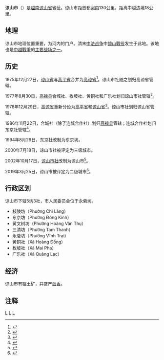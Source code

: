 {{Infobox Settlement
|name                   = 谅山市
|settlement_type        = 省辖市
|official_name          = 
|other_name             = 
|native_name            = {{lang|vi|Thành phố Lạng Sơn}}
|nickname               = 
|motto                  = 
|image_skyline          = Đêm Lạng Sơn.jpg
|imagesize              = 
|image_caption          = 
|image_flag             = 
|flag_size              = 
|image_seal             = 
|seal_size              = 
|image_shield           = 
|shield_size            = 
|image_blank_emblem     = 
|blank_emblem_size      = 
|image_map              = {{Infobox mapframe|frame-width=250|zoom=10}}
|mapsize                = 
|map_caption            = 
|image_map1             = 
|mapsize1               = 
|map_caption1           = 
|pushpin_map            = Vietnam
|pushpin_label_position = bottom
|pushpin_map_caption    = 
|pushpin_map1           = 
|pushpin_label_position1= 
|pushpin_map_caption1   = 
|subdivision_type       = 国家
|subdivision_name       = {{flag|Vietnam}}
|subdivision_type1      = [[越南行政区划|省]]
|subdivision_name1      = [[谅山省|谅山省]]
|subdivision_type2      = 行政区划
|subdivision_name2      = 5坊3社
|subdivision_type3      = 
|subdivision_name3      = 
|seat_type              = 
|seat                   = 
|government_type        = 
|leader_title           = 
|leader_name            = 
|leader_title1          = 
|leader_name1           = 
|established_title      = 
|established_date       = 
|area_magnitude         = 
|unit_pref              = 
|area_footnotes         = 
|area_total_km2         = 77.8
|area_land_km2          = 
|area_water_km2         = 
|area_water_percent     = 
|area_urban_km2         = 
|area_metro_km2         = 
|population_as_of       = 2019年
|population_footnotes   = 
|population_note        = 
|population_total       = 208190
|population_density_km2 = auto
|population_metro             = 
|population_density_metro_km2 = 
|population_urban             = 
|population_density_urban_km2 = 
|timezone               = [[越南标准时间|越南标准时间]]
|utc_offset             = +7
|elevation_footnotes    = 
|elevation_m            = 
|coor_type              = 
|coordinates            = 
|postal_code_type       = 
|postal_code            = 
|area_code              = 
|website                = [http://thanhpho.langson.gov.vn 谅山市电子信息门户网站]
|footnotes              = 
}}
'''谅山市'''（{{vie|v='''Thành phố Lạng Sơn'''|hn=城庯諒山}}）是[[越南|越南]][[谅山省|谅山省]]省莅。谅山市距首都[[河内|河内]]130公里，距离中越边境18公里。

==地理==
谅山市地理位置重要，为河内的门户。清末[[中法战争|中法战争]]中[[諒山戰役_(1885年)|諒山戰役]]发生于此地。该地也是[[中越戰爭|中越戰爭]]的[[谅山战役|主要战场之一]]。

==历史==
1975年12月27日，[[谅山省|谅山省]]与[[高平省|高平省]]合并为[[高谅省|高谅省]]<ref>{{Cite web |url=https://thuvienphapluat.vn/van-ban/Bo-may-hanh-chinh/Nghi-quyet-hop-nhat-mot-so-tinh/42732/noi-dung.aspx |title=Nghị quyết về việc hợp nhất một số tỉnh do Quốc hội ban hành |accessdate=2020-03-30 |archive-date=2017-09-03 |archive-url=https://web.archive.org/web/20170903080346/https://thuvienphapluat.vn/van-ban/Bo-may-hanh-chinh/Nghi-quyet-hop-nhat-mot-so-tinh/42732/noi-dung.aspx |dead-url=no }}</ref>。谅山市社随之划归高谅省管辖。

1977年8月30日，[[高禄县|高禄县]]合城社、枚坡社、黄铜社和广乐社划归谅山市社管辖<ref>{{Cite web |url=https://thuvienphapluat.vn/van-ban/Bo-may-hanh-chinh/Quyet-dinh-229-CP-dieu-chinh-dia-gioi-huyen-Cao-Loc-vao-thi-xa-Lang-Son-tinh-Cao-Lang/58102/noi-dung.aspx |title=Quyết định 229-CP năm 1977 về việc điều chỉnh địa giới của huyện Cao Lộc vào thị xã Lạng Sơn thuộc tỉnh Cao Lạng do Hội đồng Chính phủ ban hành |accessdate=2020-03-30 |archive-date=2020-04-01 |archive-url=https://web.archive.org/web/20200401154401/https://thuvienphapluat.vn/van-ban/Bo-may-hanh-chinh/Quyet-dinh-229-CP-dieu-chinh-dia-gioi-huyen-Cao-Loc-vao-thi-xa-Lang-Son-tinh-Cao-Lang/58102/noi-dung.aspx |dead-url=no }}</ref>。

1978年12月29日，[[高谅省|高谅省]]重新分设为[[高平省|高平省]]和[[谅山省|谅山省]]<ref>{{Cite web |url=https://thuvienphapluat.vn/van-ban/Bo-may-hanh-chinh/Nghi-quyet-phe-chuan-viec-phan-vach-lai-dia-gioi-thanh-pho-Ha-Noi-TPHCM-cac-tinh-Ha-Son-Binh-Vinh-Phu-Cao-Lang-Bac-Thai-Quang-Ninh-va-Dong-Nai/42744/noi-dung.aspx |title=Nghị quyết về việc phê chuẩn việc phân vạch lại địa giới thành phố Hà Nội, thành phố Hồ Chí Minh, các tỉnh Hà Sơn Bình, Vĩnh Phú, Cao Lạng, Bắc Thái, Quảng Ninh và Đồng Nai do Quốc hội ban hành |accessdate=2020-03-30 |archive-date=2020-04-01 |archive-url=https://web.archive.org/web/20200401095438/https://thuvienphapluat.vn/van-ban/Bo-may-hanh-chinh/Nghi-quyet-phe-chuan-viec-phan-vach-lai-dia-gioi-thanh-pho-Ha-Noi-TPHCM-cac-tinh-Ha-Son-Binh-Vinh-Phu-Cao-Lang-Bac-Thai-Quang-Ninh-va-Dong-Nai/42744/noi-dung.aspx |dead-url=no }}</ref>。谅山市社划归谅山省管辖。

1986年11月22日，合城社（除了连城合作社）划归[[高禄县|高禄县]]管辖；连城合作社划归东京社管辖<ref>{{Cite web |url=https://thuvienphapluat.vn/van-ban/Bo-may-hanh-chinh/Quyet-dinh145-HDBT-dieu-chinh-dia-gioi-hanh-chinh-cua-huyen-Cao-Loc-va-thi-xa-Lang-Son-tinh-Lang-Son/37221/noi-dung.aspx |title=Quyết định 145-HĐBT năm 1986 về việc điều chỉnh địa giới hành chính của huyện Cao Lộc và thị xã Lạng Sơn thuộc tỉnh Lạng Sơn do Hội đồng Bộ trưởng ban hành |accessdate=2020-03-30 |archive-date=2020-04-01 |archive-url=https://web.archive.org/web/20200401154410/https://thuvienphapluat.vn/van-ban/Bo-may-hanh-chinh/Quyet-dinh145-HDBT-dieu-chinh-dia-gioi-hanh-chinh-cua-huyen-Cao-Loc-va-thi-xa-Lang-Son-tinh-Lang-Son/37221/noi-dung.aspx |dead-url=no }}</ref>。

1994年8月29日，东京社改制为东京坊。

2000年7月18日，谅山市社被评定为三级城市。

2002年10月17日，[[谅山市社|谅山市社]]改制为谅山市<ref>{{Cite web |url=https://thuvienphapluat.vn/van-ban/Bo-may-hanh-chinh/Nghi-dinh-82-2002-ND-CP-thanh-lap-thanh-pho-Lang-Son-thuoc-tinh-Lang-Son-50278.aspx |title=Nghị định 82/2002/NĐ-CP về việc thành lập thành phố Lạng Sơn, thuộc tỉnh Lạng Sơn |accessdate=2020-02-14 |archive-date=2020-02-03 |archive-url=https://web.archive.org/web/20200203162728/https://thuvienphapluat.vn/van-ban/bo-may-hanh-chinh/Nghi-dinh-82-2002-ND-CP-thanh-lap-thanh-pho-Lang-Son-thuoc-tinh-Lang-Son-50278.aspx |dead-url=no }}</ref>。

2019年3月25日，谅山市被评定为二级城市<ref>{{Cite web |url=https://thuvienphapluat.vn/van-ban/Bo-may-hanh-chinh/Quyet-dinh-325-QD-TTg-2019-cong-nhan-thanh-pho-Lang-Son-la-do-thi-loai-II-truc-thuoc-Lang-Son-431318.aspx |title=Quyết định 325/QĐ-TTg năm 2019 về công nhận thành phố Lạng Sơn là đô thị loại II trực thuộc tỉnh Lạng Sơn |accessdate=2020-02-14 |archive-date=2020-03-21 |archive-url=https://web.archive.org/web/20200321114558/https://thuvienphapluat.vn/van-ban/Bo-may-hanh-chinh/Quyet-dinh-325-QD-TTg-2019-cong-nhan-thanh-pho-Lang-Son-la-do-thi-loai-II-truc-thuoc-Lang-Son-431318.aspx |dead-url=no }}</ref>。

==行政区划==
谅山市下辖5坊3社，市人民委员会位于永砦坊。
*枝陵坊（Phường Chi Lăng）
*东京坊（Phường Đông Kinh）
*黄文树坊（Phường Hoàng Văn Thụ）
*三清坊（Phường Tam Thanh）
*永砦坊（Phường Vĩnh Trại）
*黄铜社（Xã Hoàng Đồng）
*枚坡社（Xã Mai Pha）
*广乐社（Xã Quảng Lạc）

==经济==
谅山市有铝土矿，并盛产[[茴香|茴香]]。

==注释==
{{reflist}}
{{谅山省行政区划}}
{{越南东北部之县市镇区域划分}}

[[Category:谅山省|L]]
[[Category:越南城市|L]]
[[Category:越南省莅城市|L]]